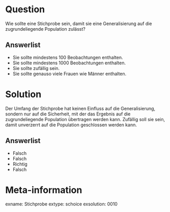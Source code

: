 Question
========

Wie sollte eine Stichprobe sein, damit sie eine Generalisierung auf die zugrundeliegende Population zulässt?

Answerlist
----------
* Sie sollte mindestens 100 Beobachtungen enthalten.
* Sie sollte mindestens 1000 Beobachtungen enthalten.
* Sie sollte zufällig sein.
* Sie sollte genauso viele Frauen wie Männer enthalten.


Solution
========

Der Umfang der Stichprobe hat keinen Einfluss auf die Generalisierung, sondern nur auf die Sicherheit, mit der das Ergebnis auf die zugrundeliegende Population übertragen werden kann.
Zufällig soll sie sein, damit unverzerrt auf die Population geschlossen werden kann.

Answerlist
----------
* Falsch
* Falsch
* Richtig
* Falsch


Meta-information
================
exname: Stichprobe
extype: schoice
exsolution: 0010